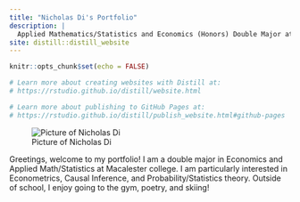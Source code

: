 ```yaml
---
title: "Nicholas Di's Portfolio"
description: |
  Applied Mathematics/Statistics and Economics (Honors) Double Major at Macalester College 
site: distill::distill_website
---
```


```r
knitr::opts_chunk$set(echo = FALSE)

# Learn more about creating websites with Distill at:
# https://rstudio.github.io/distill/website.html

# Learn more about publishing to GitHub Pages at:
# https://rstudio.github.io/distill/publish_website.html#github-pages

```

![Picture of Nicholas Di](ProfilePictureJobs.jpeg)

Greetings, welcome to my portfolio! I am a double major in Economics and Applied Math/Statistics at Macalester college. I am particularly interested in Econometrics, Causal Inference, and Probability/Statistics theory. Outside of school, I enjoy going to the gym, poetry, and skiing!